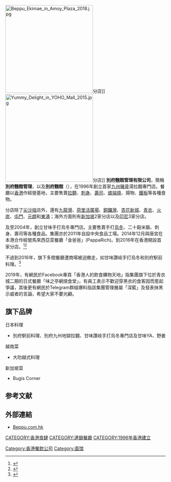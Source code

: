 {{Infobox company
| name = 別府麵館管理有限公司
| name_en = Beppu Menkan Management Limited
| logo = BeppuGroup2-01.png
| type = 
| other_text = 
| traded_as = 
| foundation = 1996年
| location = {{HK}}
| area_served = {{HK}}
| founder = 
| key_people = 集團主席：呂惠全<br />行政總裁：
| industry = 食品業
| revenue = 
| operating_income = 
| num_employees = 
| parent = 
| homepage = [http://www.beppu.com.hk/ 官方網頁]
}}
[[File:Beppu_Ekimae_in_Amoy_Plaza_2018.jpg|275px]]分店]]
[[File:Yummy_Delight_in_YOHO_Mall_2015.jpg|275px]]分店]]
'''別府麵館管理有限公司'''，簡稱'''別府麵館管理'''，以及'''別府麵館'''（{{lang-en|Beppu Menkan Management Limited}}），在1996年創立首家[[九州_(日本)|九州]][[豬骨|豬骨]]湯拉麵專門店。餐廳以[[香港|香港]]作經營基地，主要售賣[[拉麵|拉麵]]、[[刺身|刺身]]、[[壽司|壽司]]、[[爐端燒|爐端燒]]、揚物、[[鐵板|鐵板]]等各種食物。

分店除了[[尖沙咀|尖沙咀]]店外，還有[[九龍灣|九龍灣]]、[[荷里活廣場|荷里活廣場]]、[[銅鑼灣|銅鑼灣]]、[[杏花新城|杏花新城]]、[[青衣島|青衣]]、[[火炭|火炭]]、[[屯門|屯門]]、[[元朗|元朗]]和[[東涌_(香港)|東涌]]；海外方面則有[[新加坡|新加坡]]2家分店以及[[印尼|印尼]]3家分店。

及至2004年，創立甘味手打烏冬專門店。主要售賣手打[[烏冬|烏冬]]、二十穀米飯、刺身、壽司等各種食品。集團亦於2011年自設中央食品工場。2014年12月與唐宮在本港合作經營馬來西亞菜餐廳「金爸爸」(PappaRich)。到2016年在香港開設首家分店。<ref>{{cite news|title=唐宮夥別府開馬來菜館|url=http://paper.wenweipo.com/2014/12/20/FI1412200024.htm|accessdate=2017-12-22|publisher=文匯報|date=2014-12-20|archive-date=2014-12-30|archive-url=https://web.archive.org/web/20141230104006/http://paper.wenweipo.com/2014/12/20/FI1412200024.htm|dead-url=no}}</ref><ref>{{cite news|title=馬來西亞連鎖餐廳集團在香港開設首家分店|url=http://www.info.gov.hk/gia/general/201602/19/P201602190268.htm|accessdate=2017-12-22|date=2016-02-19|archive-date=2018-06-21|archive-url=https://web.archive.org/web/20180621135622/http://www.info.gov.hk/gia/general/201602/19/P201602190268.htm|dead-url=no}}</ref>

不過到2016年，旗下多間餐廳遭商場被迫撤走，如甘味讚岐手打烏冬和別府駅前料理。<ref>{{cite news|title=旗下食店連番被商場「踢走」 別府呂惠全：趁租跌轉拓街舖|url=https://www.mpfinance.com/fin/daily2.php?node=1468784043359&issue=20160718|accessdate=2017-12-22|publisher=明報|date=2016-07-18|archive-date=2017-12-22|archive-url=https://web.archive.org/web/20171222162646/https://www.mpfinance.com/fin/daily2.php?node=1468784043359&issue=20160718|dead-url=no}}</ref>

2019年，有網民於Facebook專頁「香港人的飲食購物天地」指集團旗下位於青衣城二期的日式餐廳「味之亭網燒食堂」，有員工表示不歡迎穿黑衣的食客因而惹起爭議，其後更有網民於Telegram群組爆料指該集團管理層屬「深藍」及發表抹黑示威者的言論，希望大家不要光顧。

==旗下品牌 ==
日本料理 
*別府駅前料理、別府九州地獄拉麵、甘味讚岐手打烏冬專門店及甘味YA、野姜

越南菜
*大叻越式料理

新加坡菜
*Bugis Corner

== 参考文献 ==
{{Reflist}}

== 外部連結 == 
* [http://www.beppu.com.hk Beppu.com.hk]{{Wayback|url=http://www.beppu.com.hk/ |date=20150925074555 }}

[[CATEGORY:香港食肆|CATEGORY:香港食肆]]
[[Category:香港餐飲公司|Category:香港餐飲公司]]
[[CATEGORY:連鎖餐廳|CATEGORY:連鎖餐廳]]
[[CATEGORY:1996年香港建立|CATEGORY:1996年香港建立]]
[[Category:面馆|Category:面馆]]
